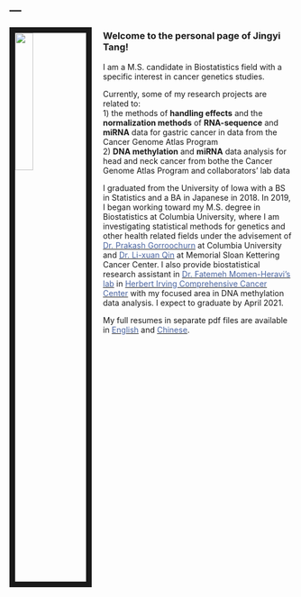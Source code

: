 ---
---

<link rel="stylesheet" href="styles.css" type="text/css">

<img src="images/me.jpg" style="width:25%; border:10px solid; margin-right: 20px" align="left">

### __Welcome to the personal page of Jingyi Tang!__

I am a M.S. candidate in Biostatistics field with a specific interest in cancer genetics studies.   

Currently, some of my research projects are related to:  
1) the methods of **handling effects** and the **normalization methods** of **RNA-sequence** and **miRNA** data for gastric cancer in data from the Cancer Genome Atlas Program  
2) **DNA methylation** and **miRNA** data analysis for head and neck cancer from bothe the Cancer Genome Atlas Program and collaborators' lab data

I graduated from the University of Iowa with a BS in Statistics and a BA in Japanese in 2018. In 2019, I began working toward my M.S. degree in Biostatistics at Columbia University, where I am investigating statistical methods for genetics and other health related fields under the advisement of [<span style = "color:#4863A0">Dr. Prakash Gorroochurn</span>](https://www.publichealth.columbia.edu/people/our-faculty/pg2113) at Columbia University and [<span style = "color:#4863A0">Dr. Li-xuan Qin</span>](https://www.mskcc.org/profile/li-xuan-qin) at Memorial Sloan Kettering Cancer Center. I also provide biostatistical research assistant in [<span style = "color:#4863A0">Dr. Fatemeh Momen-Heravi's lab</span>](http://www.heravilab.com/) in [<span style = "color:#4863A0">Herbert Irving Comprehensive Cancer Center</span>](https://cancer.columbia.edu/) with my focused area in DNA methylation data analysis. I expect to graduate by April 2021.

My full resumes in separate pdf files are available in [<span style = "color:#4863A0">English</span>](files/Stats_Jingyi_Tang_resume.pdf) and [<span style = "color:#4863A0">Chinese</span>](files/统计-唐静怡-tangjingyi1995@163.com.pdf).